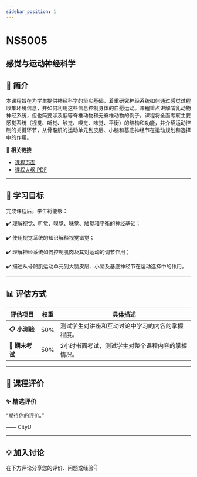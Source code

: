 ```yaml
---
sidebar_position: 1
---
```


# NS5005
## 感觉与运动神经科学

## **📘 简介**
本课程旨在为学生提供神经科学的坚实基础，着重研究神经系统如何通过感觉过程收集环境信息，并如何利用这些信息控制身体的自愿运动。课程重点讲解哺乳动物神经系统，但也简要涉及低等脊椎动物和无脊椎动物的例子。课程将全面考察主要感觉系统（视觉、听觉、触觉、嗅觉、味觉、平衡）的结构和功能，并介绍运动控制的关键环节，从骨骼肌的运动单元到皮层、小脑和基底神经节在运动规划和选择中的作用。

🔗 **相关链接**
- [课程页面](https://www.cityu.edu.hk/catalogue/pg/202526/course/NS5005.htm)
- [课程大纲 PDF](https://www.cityu.edu.hk/catalogue/pg/202526/course/NS5005.pdf)

---

## **🎯 学习目标**

完成课程后，学生将能够：


✔️ 理解视觉、听觉、嗅觉、味觉、触觉和平衡的神经基础；

✔️ 使用视觉系统的知识解释视觉错觉；

✔️ 理解神经系统如何控制肌肉及其对运动的调节作用；

✔️ 描述从骨骼肌运动单元到大脑皮层、小脑及基底神经节在运动选择中的作用。

---

## **📊 评估方式**

| **评估项目**          | **权重** | **具体描述**                                                                                     |
|----------------------|---------|-----------------------------------------------------------------------------------------------|
| **📋 小测验**         | 50%     | 测试学生对讲座和互动讨论中学习的内容的掌握程度。                                                 |
| **📄 期末考试**       | 50%     | 2小时书面考试，测试学生对整个课程内容的掌握情况。                                                |

---

## **💬 课程评价**

### ✨ **精选评价**
<div className={commentStyles.commentBox}>
    <p className={commentStyles.commentText}>
        “期待你的评价。”
    </p>
    <p className={commentStyles.commentAuthor}>—— CityU</p>
</div>

---

## **💡 加入讨论**

在下方评论分享您的评价、问题或经验👇
<Utterances />